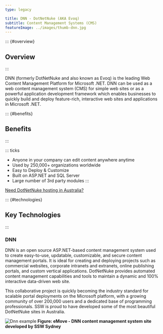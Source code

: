 ---
type: legacy

title: DNN - DotNetNuke (AKA Evoq)
subtitle: Content Management Systems (CMS)
featureImage: ../images/thumb-dnn.jpg
---
::: {#overview}
## Overview
:::

DNN (formerly DotNetNuke and also known as Evoq) is the leading Web Content Management Platform for Microsoft .NET. DNN can be used as a web content management system (CMS) for simple web sites or as a powerful application development framework which enables businesses to quickly build and deploy feature-rich, interactive web sites and applications in Microsoft .NET.

::: {#benefits}
## Benefits
:::

::: ticks
- Anyone in your company can edit content anywhere anytime
- Used by 250,000+ organizations worldwide
- Easy to Deploy & Customize
- Built on ASP.NET and SQL Server
- Large number of 3rd party modules
:::

[Need DotNetNuke hosting in Australia?](https://www.ssw.com.au/ssw/hosting/)

::: {#technologies}
## Key Technologies
:::

### DNN
DNN is an open source ASP.NET-based content management system used to create easy-to-use, updatable, customizable, and secure content management portals. It is ideal for creating and deploying projects such as commercial websites, corporate intranets and extranets, online publishing portals, and custom vertical applications. DotNetNuke provides automated content management capabilities and tools to maintain a dynamic and 100% interactive data-driven web site.

This collaborative project is quickly becoming the industry standard for scalable portal deployments on the Microsoft platform, with a growing community of over 200,000 users and a dedicated base of programming professionals. SSW is proud to have developed some of the most beautiful DotNetNuke sites in Australia.

![Dnn example](../images/emove.jpg)
**Figure: eMove - DNN content management system site developed by SSW Sydney**

